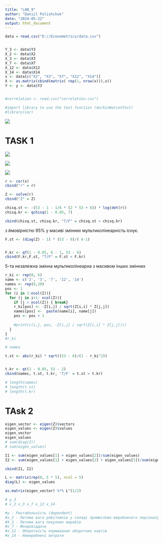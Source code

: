 ```yaml
---
title: "LAB_9"
author: "Daniil Polishchuk"
date: "2024-05-22"
output: html_document
---
```


```r

data = read.csv("D://Econometrics/data.csv")


Y_3 <- data$Y3
X_2 <- data$X2
X_3 <- data$X3
X_7 <- data$X7
X_12 <- data$X12
X_14 <- data$X14
x <- data[c("X2", "X3", "X7", "X12", "X14")]
X <- as.matrix(cbind(matrix( rep(1, nrow(x))),x))
Y <- y <- data$Y3


#correlation <- read.csv("correlation.csv")

#import library to use the test function (durbinWatsonTest)
#library(car)
```

![](images/Screenshot 2024-05-16 165228.png)

# TASK 1

![](images/Screenshot 2024-05-29 081218.png)

![](images/Screenshot 2024-05-29 081234.png)

![](images/Screenshot 2024-05-29 081329.png)

```r
r <- cor(x)
cbind("r" = r)

Z <- solve(r)
cbind("Z" = Z)

chisq.st <- -(53 - 1 - 1/6 * (2 * 53 + 6)) * log(det(r))
chisq.kr <- qchisq(1 - 0.05, 7)

cbind(chisq.st, chisq.kr, "T/F" = chisq.st < chisq.kr)
```

з ймовiрнiстю 95% у масивi змiнних мультиколiнеарнiсть існує.

```r

F.st <- (diag(Z) - 1) * (53 - 6)/( 6-1)


F.kr <- qf(1 - 0.05, 6 - 1, 53 - 6)
cbind(F.kr,F.st, "T/F" = F.st < F.kr)
```
5-та незалежна змiнна мультиколiнеарна з масивом iнших змiнних
```r
r_ki <- rep(0, 6)
name <- c('2', '3', '7', '12', '14')
names <- rep(0,10)
pos <- 1
for (i in 1:ncol(Z)){
  for (j in i+1: ncol(Z)){
    if (j > ncol(Z)) { break}
    r_ki[pos] <- -Z[i,j] / sqrt(Z[i,i] * Z[j,j])
    names[pos] <-  paste(name[i], name[j])
    pos <- pos + 1 
    
    #print(c(i,j, pos, -Z[i,j] / sqrt(Z[i,i] * Z[j,j])))
  }
}
#r_ki

# names

t.st <- abs(r_ki) * sqrt((53 - 6)/(1 - r_ki^2)) 


t.kr <- qt(1 - 0.05, 53 - 2)
cbind(names, t.st, t.kr, 'T/F' = t.st > t.kr)

# length(names)
# length(t.st)
# length(t.kr)

```

# TAsk 2

```r
eigen_vector <- eigen(Z)$vectors
eigen_values <- eigen(Z)$values
eigen_vector
eigen_values
# sum(diag(Z))
# sum(eigen_values)

I1 <- sum(eigen_values[1] + eigen_values[2])/sum(eigen_values)
I2 <- sum(eigen_values[1] + eigen_values[2] + eigen_values[3])/sum(eigen_values)

cbind(I1, I2)

L <- matrix(rep(0, 5 * 5), ncol = 5)
diag(L) <- eigen_values

as.matrix(eigen_vector) %*% L^(1/2)
```


```r
# y_3 
# x_2 x_3 x_7 x_12 x_14

#y - Рентабельнiсть (dependent)
#x_2 - Питома вага робiтникiв у складi промислово-виробничого персоналу
#X_3 - Питома вага покупних виробiв
#x_7 - Фондовiддача
#x_12 - Оборотнiсть нормованих оборотних коштiв
#x_14 - Невиробничi витрати
```